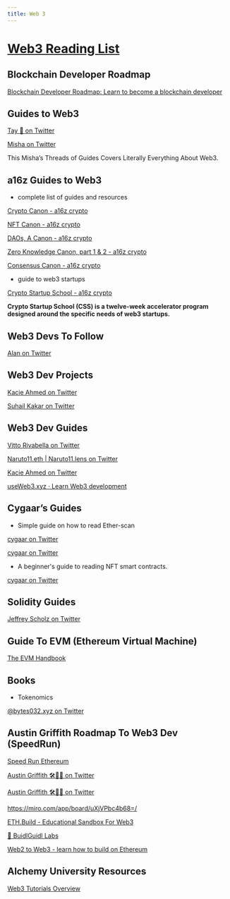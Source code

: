```yaml
---
title: Web 3
---
```


# [Web3 Reading List](https://www.notion.so/Web3-Reading-List-61fb8b9141564192993ba68611946a65?pvs=21)

## Blockchain Developer Roadmap

[Blockchain Developer Roadmap: Learn to become a blockchain developer](https://roadmap.sh/blockchain)

## Guides to Web3



[Tay 💖 on Twitter](https://twitter.com/tayvano_/status/1509380091184246784)

[Misha on Twitter](https://twitter.com/mishadavinci/status/1500249982024105989)

This Misha’s Threads of Guides Covers Literally Everything About Web3.

## a16z Guides to Web3



- complete list of guides and resources

[Crypto Canon - a16z crypto](https://a16zcrypto.com/posts/article/crypto-readings-resources/)

[NFT Canon - a16z crypto](https://a16zcrypto.com/posts/article/nft-canon/)

[DAOs, A Canon - a16z crypto](https://a16zcrypto.com/posts/article/dao-canon/)

[Zero Knowledge Canon, part 1 & 2 - a16z crypto](https://a16zcrypto.com/posts/article/zero-knowledge-canon/)

[Consensus Canon - a16z crypto](https://a16zcrypto.com/posts/article/consensus-canon/)

- guide to web3 startups

[Crypto Startup School - a16z crypto](https://a16zcrypto.com/crypto-startup-school/)

**Crypto Startup School (CSS) is a twelve-week accelerator program designed around the specific needs of web3 startups.**

## Web3 Devs To Follow



[Alan on Twitter](https://twitter.com/ltsCuzzo/status/1580451772568829954)



## Web3 Dev Projects


[Kacie Ahmed on Twitter](https://twitter.com/Haezurath/status/1487094181340356609)

[Suhail Kakar on Twitter](https://twitter.com/SuhailKakar/status/1572474399353376769)



## Web3 Dev Guides



[Vitto Rivabella on Twitter](https://twitter.com/VittoStack/status/1439980837899055108)

[Naruto11.eth | Naruto11.lens on Twitter](https://twitter.com/naruto11eth/status/1573389595961659394)

[Kacie Ahmed on Twitter](https://twitter.com/Haezurath/status/1447588702482575365)

[useWeb3.xyz · Learn Web3 development](https://www.useweb3.xyz/)

## Cygaar’s Guides



- Simple guide on how to read Ether-scan

[cygaar on Twitter](https://twitter.com/0xCygaar/status/1591843027018215424)

[cygaar on Twitter](https://twitter.com/0xCygaar/status/1665060395814629377)

- A beginner's guide to reading NFT smart contracts.

[cygaar on Twitter](https://twitter.com/0xCygaar/status/1578531624051912704)



## Solidity Guides



[Jeffrey Scholz on Twitter](https://twitter.com/Jeyffre/status/1687469053303218176)



## Guide To EVM (Ethereum Virtual Machine)



[The EVM Handbook](https://noxx3xxon.notion.site/noxx3xxon/The-EVM-Handbook-bb38e175cc404111a391907c4975426d)

## Books

- Tokenomics

[@bytes032.xyz on Twitter](https://twitter.com/bytes032/status/1670407015661981697)

## Austin Griffith Roadmap To Web3 Dev (SpeedRun)



[Speed Run Ethereum](https://speedrunethereum.com/)

[Austin Griffith 🛠🚢🔥 on Twitter](https://twitter.com/austingriffith/status/1483834810359377923)

[Austin Griffith 🛠🚢🔥 on Twitter](https://twitter.com/austingriffith/status/1478760479275175940)

https://miro.com/app/board/uXjVPbc4b68=/

[ETH.Build - Educational Sandbox For Web3](https://eth.build/)

[🧪 BuidlGuidl Labs](https://www.youtube.com/playlist?list=PLJz1HruEnenD77QAsqnk7KG8rSOMk0B99)

[Web2 to Web3 - learn how to build on Ethereum](https://www.youtube.com/playlist?list=PLJz1HruEnenAf80uOfDwBPqaliJkjKg69)

## Alchemy University Resources

[Web3 Tutorials Overview](https://docs.alchemy.com/docs/tutorials-overview)
